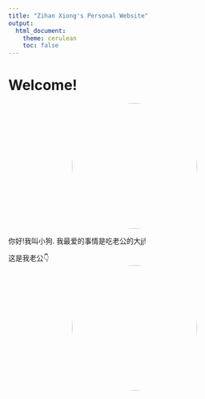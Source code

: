 ```yaml
---
title: "Zihan Xiong's Personal Website"
output:
  html_document:
    theme: cerulean
    toc: false
---
```


# Welcome!

![](images/me.jpg){width=250px style="border-radius:50%; display:block; margin:auto;"}

你好!我叫小狗. 我最爱的事情是吃老公的大jj!



这是我老公👇
![](images/laogong.jpg){width=250px style="border-radius:50%; display:block; margin:auto;"}